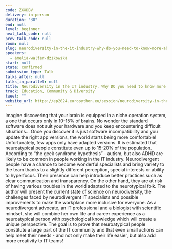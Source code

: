 ```yaml
---
code: ZXXDBV
delivery: in-person
duration: "30"
end: null
level: beginner
next_talk_code: null
prev_talk_code: null
room: null
slug: neurodiversity-in-the-it-industry-why-do-you-need-to-know-more-about-it
speakers:
  - amelia-walter-dzikowska
start: null
state: confirmed
submission_type: Talk
talks_after: null
talks_in_parallel: null
title: Neurodiversity in the IT industry. Why DO you need to know more about it?
track: Education, Community & Diversity
tweet: ""
website_url: https://ep2024.europython.eu/session/neurodiversity-in-the-it-industry-why-do-you-need-to-know-more-about-it
---
```


Imagine discovering that your brain is equipped in a niche operation system, a
one that occurs only in 10-15% of brains. No wonder the standard software does
not suit your hardware and you keep encountering difficult situations… Once you
discover it is just software incompatibility and you update the right app
versions, the world starts being more comfortable! Unfortunately, few apps only
have adapted versions. It is estimated that neuroatypical people constitute even
up to 15-20% of the population. According to “the geek syndrome hypothesis” -
autism, but also ADHD are likely to be common in people working in the IT
industry. Neurodivergent people have a chance to become wonderful specialists
and bring variety to the team thanks to a slightly different perception, special
interests or ability to hyperfocus. Their presence can help introduce better
practices such as clear communication and transparency. On the other hand, they
are at risk of having various troubles in the world adapted to the neurotypical
folk. The author will present the current state of science on neurodiversity,
the challenges faced by neurodivergent IT specialists and possible improvements
to make the workplace more inclusive for everyone. As a neurodivergent advocate,
an IT professional and a biologist with scientific mindset, she will combine her
own life and career experience as a neuroatypical person with psychological
knowledge which will create a unique perspective. The goal is to prove that
neuroatypical people constitute a large part of the IT community and that even
small actions can help meet their needs - and not only make their life easier,
but also add more creativity to IT teams!
